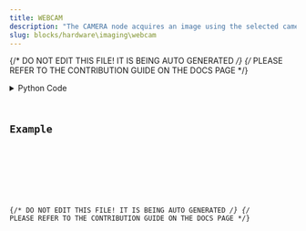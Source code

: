 ```yaml
---
title: WEBCAM
description: "The CAMERA node acquires an image using the selected camera."
slug: blocks/hardware\imaging\webcam
---
```


{/* DO NOT EDIT THIS FILE! IT IS BEING AUTO GENERATED */}
{/* PLEASE REFER TO THE CONTRIBUTION GUIDE ON THE DOCS PAGE */}


<PythonDocsDisplay docstring={docstring} />
<details>
<summary>Python Code</summary>



<Code code={pythonCode} lang="py" wrap theme="dracula" />

[Find this Flojoy Block on GitHub](https://github.com/flojoy-ai/blocks/blob/main/blocks/HARDWARE\IMAGING\WEBCAM/WEBCAM.py)

</details>

## Example


<GetHelpWidget />


<AppDisplay app={app} blockName="WEBCAM" client:visible />


<Example />

{/* DO NOT EDIT THIS FILE! IT IS BEING AUTO GENERATED */}
{/* PLEASE REFER TO THE CONTRIBUTION GUIDE ON THE DOCS PAGE */}
